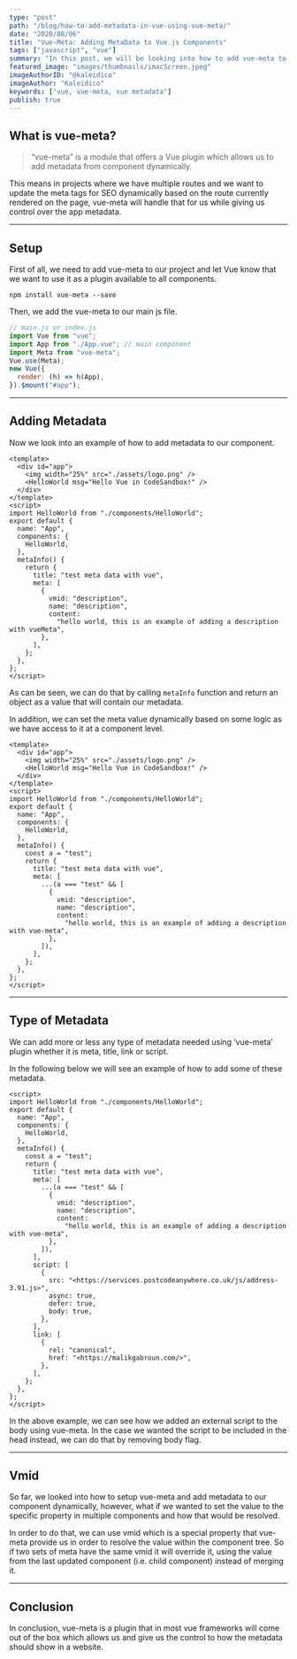 ```yaml
---
type: "post"
path: "/blog/how-to-add-metadata-in-vue-using-vue-meta/"
date: "2020/08/06"
title: "Vue-Meta: Adding MetaData to Vue.js Components"
tags: ["javascript", "vue"]
summary: "In this post, we will be looking into how to add vue-meta to our project and use it inside the component"
featured_image: "images/thumbnails/imacScreen.jpeg"
imageAuthorID: "@kaleidico"
imageAuthor: "Kaleidico"
keywords: ["vue, vue-meta, vue metadata"]
publish: true
---
```


## What is vue-meta?

> “vue-meta” is a module that offers a Vue plugin which allows us to add metadata from component dynamically.

This means in projects where we have multiple routes and we want to update the meta tags for SEO dynamically based on the route currently rendered on the page, vue-meta will handle that for us while giving us control over the app metadata.

---

## Setup

First of all, we need to add vue-meta to our project and let Vue know that we want to use it as a plugin available to all components.

```text
npm install vue-meta --save
```

Then, we add the vue-meta to our main js file.

```js
// main.js or index.js
import Vue from "vue";
import App from "./App.vue"; // main component
import Meta from "vue-meta";
Vue.use(Meta);
new Vue({
  render: (h) => h(App),
}).$mount("#app");
```

---

## Adding Metadata

Now we look into an example of how to add metadata to our component.

```vue
<template>
  <div id="app">
    <img width="25%" src="./assets/logo.png" />
    <HelloWorld msg="Hello Vue in CodeSandbox!" />
  </div>
</template>
<script>
import HelloWorld from "./components/HelloWorld";
export default {
  name: "App",
  components: {
    HelloWorld,
  },
  metaInfo() {
    return {
      title: "test meta data with vue",
      meta: [
        {
          vmid: "description",
          name: "description",
          content:
            "hello world, this is an example of adding a description with vueMeta",
        },
      ],
    };
  },
};
</script>
```

As can be seen, we can do that by calling `metaInfo` function and return an object as a value that will contain our metadata.

In addition, we can set the meta value dynamically based on some logic as we have access to it at a component level.

```vue
<template>
  <div id="app">
    <img width="25%" src="./assets/logo.png" />
    <HelloWorld msg="Hello Vue in CodeSandbox!" />
  </div>
</template>
<script>
import HelloWorld from "./components/HelloWorld";
export default {
  name: "App",
  components: {
    HelloWorld,
  },
  metaInfo() {
    const a = "test";
    return {
      title: "test meta data with vue",
      meta: [
        ...(a === "test" && [
          {
            vmid: "description",
            name: "description",
            content:
              "hello world, this is an example of adding a description with vue-meta",
          },
        ]),
      ],
    };
  },
};
</script>
```

---

## Type of Metadata

We can add more or less any type of metadata needed using ‘vue-meta’ plugin whether it is meta, title, link or script.

In the following below we will see an example of how to add some of these metadata.

```vue
<script>
import HelloWorld from "./components/HelloWorld";
export default {
  name: "App",
  components: {
    HelloWorld,
  },
  metaInfo() {
    const a = "test";
    return {
      title: "test meta data with vue",
      meta: [
        ...(a === "test" && [
          {
            vmid: "description",
            name: "description",
            content:
              "hello world, this is an example of adding a description with vue-meta",
          },
        ]),
      ],
      script: [
        {
          src: "<https://services.postcodeanywhere.co.uk/js/address-3.91.js>",
          async: true,
          defer: true,
          body: true,
        },
      ],
      link: [
        {
          rel: "canonical",
          href: "<https://malikgabroun.com/>",
        },
      ],
    };
  },
};
</script>
```

In the above example, we can see how we added an external script to the body using vue-meta. In the case we wanted the script to be included in the head instead, we can do that by removing body flag.

---

## Vmid

So far, we looked into how to setup vue-meta and add metadata to our component dynamically, however, what if we wanted to set the value to the specific property in multiple components and how that would be resolved.

In order to do that, we can use vmid which is a special property that vue-meta provide us in order to resolve the value within the component tree. So if two sets of meta have the same vmid it will override it, using the value from the last updated component (i.e. child component) instead of merging it.

---

## Conclusion

In conclusion, vue-meta is a plugin that in most vue frameworks will come out of the box which allows us and give us the control to how the metadata should show in a website.

